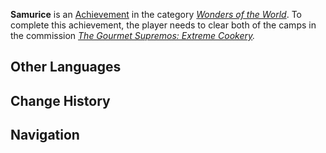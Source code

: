 {{Achievement Infobox
|title        = 
|id           = 84534
|order id     = 4058
|category     = Wonders of the World
|description  = Help [[Kamei Munehisa]] collect ingredients from the camps on either side.
|requirements = Clear both of the camps in ''[[The Gourmet Supremos: Extreme Cookery]].''
|primogems    = 5
|tracking     = 
|hidden       = 1
|type         = Commission
|quest        = The Gourmet Supremos
}}
'''Samurice''' is an [[Achievement]] in the category ''[[Wonders of the World]]''. To complete this achievement, the player needs to clear both of the camps in the commission ''[[The Gourmet Supremos: Extreme Cookery]].''
<!--
==Trivia==

==Video Guides==
{{EVT
|video1   = 
|caption1 = 
}}
-->
==Other Languages==
{{Other Languages
|en      = Samurice
|zhs     = 武士饭
|zhs_rm  = Wǔshì Fàn
|zht     = 武士飯
|zht_rm  = Wǔshì Fàn
|zh_tl   = Samurai Meal
|ja      = 武士飯
|ja_rm   = Bushi Meshi{{Assumed}}
|ja_tl   = 
|ko      = 무사의 밥
|ko_rm   = 
|ko_tl   = 
|es      = Samuarroz
|es_tl   = 
|fr      = Samouriz
|fr_tl   = Samurice
|ru      = Рисовый самурай
|ru_tl   = 
|th      = อาหารซามูไร
|th_rm   = 
|th_tl   = 
|vi      = Cơm Samurai
|vi_tl   = 
|de      = Samureis
|de_tl   = Samurice
|id      = Nasi Samurai
|id_tl   = Samurai Rice
|pt      = Samurice
}}

==Change History==
{{Change History|2.0}}
<!--
==References==
{{Reflist}}
-->
==Navigation==
{{Achievement Navbox|Wonders of the World|Commission}}